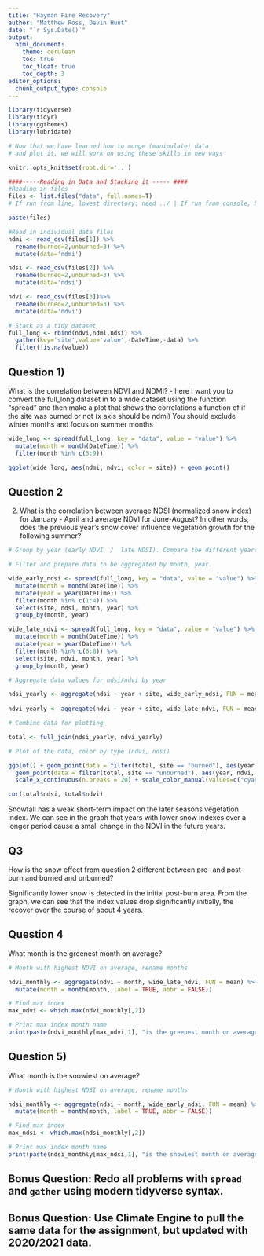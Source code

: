 ```yaml
---
title: "Hayman Fire Recovery"
author: "Matthew Ross, Devin Hunt"
date: "`r Sys.Date()`"
output: 
  html_document:
    theme: cerulean
    toc: true
    toc_float: true
    toc_depth: 3
editor_options: 
  chunk_output_type: console
---
```


```r
library(tidyverse)
library(tidyr)
library(ggthemes)
library(lubridate)

# Now that we have learned how to munge (manipulate) data
# and plot it, we will work on using these skills in new ways

knitr::opts_knit$set(root.dir='..')
```


```r
####-----Reading in Data and Stacking it ----- ####
#Reading in files
files <- list.files("data", full.names=T)
# If run from line, lowest directory: need ../ | If run from console, base directory at .Rproj

paste(files)

#Read in individual data files
ndmi <- read_csv(files[1]) %>% 
  rename(burned=2,unburned=3) %>%
  mutate(data='ndmi')

ndsi <- read_csv(files[2]) %>% 
  rename(burned=2,unburned=3) %>%
  mutate(data='ndsi')

ndvi <- read_csv(files[3])%>% 
  rename(burned=2,unburned=3) %>%
  mutate(data='ndvi')

# Stack as a tidy dataset
full_long <- rbind(ndvi,ndmi,ndsi) %>%
  gather(key='site',value='value',-DateTime,-data) %>%
  filter(!is.na(value))


```




## Question 1) 

What is the correlation between NDVI and NDMI? - here I want you to
convert the full_long dataset in to a wide dataset using the 
function "spread" and then make a plot that shows the correlations a
function of if the site was burned or not (x axis should be ndmi)
You should exclude winter months and focus on summer months

```r
wide_long <- spread(full_long, key = "data", value = "value") %>% 
  mutate(month = month(DateTime)) %>% 
  filter(month %in% c(5:9))

ggplot(wide_long, aes(ndmi, ndvi, color = site)) + geom_point()
```



## Question 2 

2) What is the correlation between average NDSI (normalized
 snow index) for January - April and average NDVI for June-August?
In other words, does the previous year's snow cover influence vegetation
 growth for the following summer?

```r
# Group by year (early NDVI  /  late NDSI). Compare the different years, not months ##Got help with this question on Monday, did not have the chance to complete it (02-07-2022)

# Filter and prepare data to be aggregated by month, year.

wide_early_ndsi <- spread(full_long, key = "data", value = "value") %>%
  mutate(month = month(DateTime)) %>%
  mutate(year = year(DateTime)) %>% 
  filter(month %in% c(1:4)) %>% 
  select(site, ndsi, month, year) %>% 
  group_by(month, year)

wide_late_ndvi <- spread(full_long, key = "data", value = "value") %>% 
  mutate(month = month(DateTime)) %>% 
  mutate(year = year(DateTime)) %>% 
  filter(month %in% c(6:8)) %>% 
  select(site, ndvi, month, year) %>% 
  group_by(month, year)

# Aggregate data values for ndsi/ndvi by year

ndsi_yearly <- aggregate(ndsi ~ year + site, wide_early_ndsi, FUN = mean)
  
ndvi_yearly <- aggregate(ndvi ~ year + site, wide_late_ndvi, FUN = mean)

# Combine data for plotting

total <- full_join(ndsi_yearly, ndvi_yearly)

# Plot of the data, color by type (ndvi, ndsi)

ggplot() + geom_point(data = filter(total, site == "burned"), aes(year, ndsi, col = "ndsi")) +
  geom_point(data = filter(total, site == "unburned"), aes(year, ndvi, col = "ndvi")) +
  scale_x_continuous(n.breaks = 20) + scale_color_manual(values=c("cyan3", "chartreuse4"))

cor(total$ndsi, total$ndvi)
```

Snowfall has a weak short-term impact on the later seasons vegetation index. We can see in the graph that years with lower snow indexes over a longer period cause a small change in the NDVI in the future years.



## Q3

How is the snow effect from question 2 different between pre- and post-burn
and burned and unburned? 


Significantly lower snow is detected in the initial post-burn area. From the graph, we can see that the index values drop significantly initially, the recover over the course of about 4 years.

## Question 4

What month is the greenest month on average? 

```r

# Month with highest NDVI on average, rename months

ndvi_monthly <- aggregate(ndvi ~ month, wide_late_ndvi, FUN = mean) %>% 
  mutate(month = month(month, label = TRUE, abbr = FALSE))

# Find max index
max_ndvi <- which.max(ndvi_monthly[,2])

# Print max index month name
print(paste(ndvi_monthly[max_ndvi,1], "is the greenest month on average."))

```


## Question 5) 

What month is the snowiest on average?

```r

# Month with highest NDSI on average, rename months

ndsi_monthly <- aggregate(ndsi ~ month, wide_early_ndsi, FUN = mean) %>% 
  mutate(month = month(month, label = TRUE, abbr = FALSE))

# Find max index
max_ndsi <- which.max(ndsi_monthly[,2])

# Print max index month name
print(paste(ndsi_monthly[max_ndsi,1], "is the snowiest month on average."))

```

## Bonus Question: Redo all problems with `spread` and `gather` using modern tidyverse syntax. 


## Bonus Question: Use Climate Engine to pull the same data for the assignment, but updated with 2020/2021 data.




